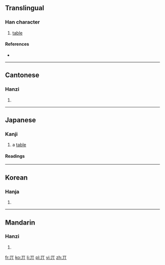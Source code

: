 {{also|其}}<!-- may be replaced by zh-forms -->
==Translingual==

===Han character===
{{Han char|rn=1|rad=一|as=02|sn=3|four=1022<sub>0</sub>|canj=一中 (ML)}}

# [[table]]

====References====
* {{Han ref|kx=0076.130|dkj=00015|dj=0149.010|hdz=10009.010|uh=4E0C|ud=19980|bh=C946|bd=51526}}

----

==Cantonese==

===Hanzi===
{{yue-hanzi|jyut=|y=gei1}}

# {{defn|lang=yue|sort=一02}}

----

==Japanese==

===Kanji===
{{ja-kanji|grade=uc|rs=一02}}

# a [[table]]

====Readings====
{{ja-readings
|on=[[き]] (ki), [[ぎ]] (gi), [[ご]] (go)
|kun=[[その]] (丌の, sono), [[それ]] (丌れ, sore), [[だい]] (dai)
}}

----

==Korean==

===Hanja===
{{ko-hanja|hangeul=기|rv=gi|mr=ki}}

# {{defn|lang=ko|sort=一02}}

----

==Mandarin==

===Hanzi===
{{cmn-hanzi|pin=[[fōu]] ([[fou1]]), [[fǒu]] ([[fou3]]), [[jī]] ([[ji1]])|wg=fou<sup>1</sup>, fou<sup>3</sup>, chi<sup>1</sup>}}

# {{defn|lang=cmn|sort=一02}}

[[fr:丌]]
[[ko:丌]]
[[li:丌]]
[[pl:丌]]
[[vi:丌]]
[[zh:丌]]
